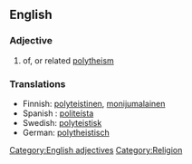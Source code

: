 ==English==
===Adjective===
{{en-ad|polytheistic}}
# of, or related [[polytheism]]

===Translations===
*Finnish: [[polyteistinen]], [[monijumalainen]]
* Spanish : [[politeísta]]
* Swedish: [[polyteistisk]]
* German: [[polytheistisch]]

[[Category:English adjectives]]
[[Category:Religion]]